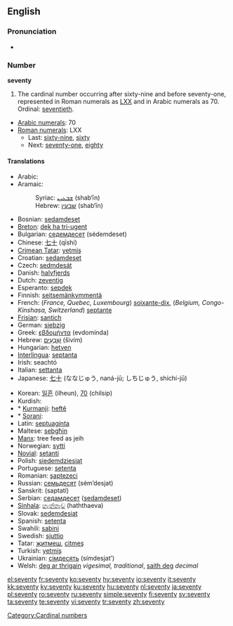==English==

===Pronunciation===
* {{audio|en-us-seventy.ogg|Audio (US)}}

===Number===
'''seventy'''

# The cardinal number occurring after sixty-nine and before seventy-one, represented in Roman numerals as [[LXX]] and in Arabic numerals as 70. Ordinal: [[seventieth]].
* [[w:Arabic numerals|Arabic numerals]]: 70
* [[w:Roman numerals|Roman numerals]]: LXX
** Last: [[sixty-nine]], [[sixty]]
** Next: [[seventy-one]], [[eighty]]

====Translations====
{{trans-top|cardinal number}}
* Arabic: {{ARchar|[[سبعين]]}} {{unicode|(sabaʕí:n)}}
* Aramaic:
*: Syriac: [[ܫܒܥܝܢ]] (shab‘īn) {{c}}
*: Hebrew: [[שבעין]] (shab‘īn) {{c}}
* Bosnian: [[sedamdeset]]
* [[Breton]]: [[dek ha tri-ugent]]
* Bulgarian: [[седемдесет]] (sédemdeset)
* Chinese: [[七十]] (qīshí)
* [[Crimean Tatar]]: [[yetmiş]]
* Croatian: [[sedamdeset]]
* Czech: [[sedmdesát]]
* Danish: [[halvfjerds]]
* Dutch: [[zeventig]] {{f}}
* Esperanto: [[sepdek]]
* Finnish: [[seitsemänkymmentä]]
* French: (''France, Quebec, Luxembourg'') [[soixante-dix]], (''Belgium, Congo-Kinshasa, Switzerland'') [[septante]] {{m}}
* [[Frisian]]: [[santich]]
* German: [[siebzig]] {{f}}
* Greek: [[εβδομήντα]] (evdomínda)
* Hebrew: [[שבעים|שִׁבְעִים]] (šivím) {{m|f}}
* Hungarian: [[hetven]]
* [[Interlingua]]: [[septanta]]
* Irish: seachtó
* Italian: [[settanta]] {{m}}
* Japanese: [[七十]] (ななじゅう, naná-jū; しちじゅう, shichí-jū)
{{trans-mid}}
* Korean: [[일흔]] (ilheun), [[70]] (chilsip)
* Kurdish:
* * [[Kurmanji]]: [[heftê]]
* * [[Sorani]]: {{KUchar|[[حه‌فتا]]}}
* Latin: [[septuaginta]]
* Maltese: [[sebgħin]]
* [[Manx]]: tree feed as jeih
* Norwegian: [[sytti]]
* [[Novial]]: [[setanti]]
* Polish: [[siedemdziesiąt]]
* Portuguese: [[setenta]]
* Romanian: [[şaptezeci]]
* Russian: [[семьдесят]] (sém’desjat)
* Sanskrit: (saptatí)
* Serbian: [[седамдесет]] ([[sedamdeset]])
* [[Sinhala]]: [[හැත්තෑව]] (haththaeva)
* Slovak: [[sedemdesiat]]
* Spanish: [[setenta]]
* Swahili: [[sabini]]
* Swedish: [[sjuttio]]
* Tatar: [[җитмеш#Tatar|җитмеш]], [[citmeş#Tatar|citmeş]]
* Turkish: [[yetmiş]]
* Ukrainian: [[сімдесять]] (símdesjat’)
* Welsh: [[deg ar thrigain]] ''vigesimal, traditional'', [[saith deg]] ''decimal''
{{trans-bottom}}

[[Category:Cardinal numbers]]

[[el:seventy]]
[[fr:seventy]]
[[ko:seventy]]
[[hy:seventy]]
[[io:seventy]]
[[it:seventy]]
[[kk:seventy]]
[[ky:seventy]]
[[ku:seventy]]
[[hu:seventy]]
[[nl:seventy]]
[[ja:seventy]]
[[pl:seventy]]
[[ro:seventy]]
[[ru:seventy]]
[[simple:seventy]]
[[fi:seventy]]
[[sv:seventy]]
[[ta:seventy]]
[[te:seventy]]
[[vi:seventy]]
[[tr:seventy]]
[[zh:seventy]]